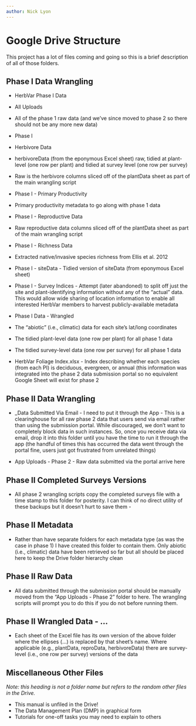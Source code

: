 ```yaml
---
author: Nick Lyon
---
```


# Google Drive Structure

This project has a lot of files coming and going so this is a brief description of all of those folders.

## Phase I Data Wrangling

-   HerbVar Phase I Data

-   All Uploads

-   All of the phase 1 raw data (and we’ve since moved to phase 2 so there should not be any more new data)

-   Phase I

-   Herbivore Data

-   herbivoreData (from the eponymous Excel sheet) raw, tidied at plant-level (one row per plant) and tidied at survey level (one row per survey) 

- Raw is the herbivore columns sliced off of the plantData sheet as part of the main wrangling script 

- Phase I - Primary Productivity 

- Primary productivity metadata to go along with phase 1 data 

- Phase I - Reproductive Data 

- Raw reproductive data columns sliced off of the plantData sheet as part of the main wrangling script 

- Phase I - Richness Data 

- Extracted native/invasive species richness from Ellis et al. 2012 

- Phase I - siteData - Tidied version of siteData (from eponymous Excel sheet) 

- Phase I - Survey Indices - Attempt (later abandoned) to split off just the site and plant-identifying information without any of the “actual” data. This would allow wide sharing of location information to enable all interested HerbVar members to harvest publicly-available metadata 

- Phase I Data - Wrangled 

- The “abiotic” (i.e., climatic) data for each site’s lat/long coordinates 
- The tidied plant-level data (one row per plant) for all phase 1 data 
- The tidied survey-level data (one row per survey) for all phase 1 data 
- HerbVar Foliage Index.xlsx - Index describing whether each species (from each PI) is deciduous, evergreen, or annual (this information was integrated into the phase 2 data submission portal so no equivalent Google Sheet will exist for phase 2 

## Phase II Data Wrangling 

- \_Data Submitted Via Email - I need to put it through the App - This is a clearinghouse for all raw phase 2 data that users send via email rather than using the submission portal. While discouraged, we don’t want to completely block data in such instances. So, once you receive data via email, drop it into this folder until you have the time to run it through the app (the handful of times this has occurred the data went through the portal fine, users just got frustrated from unrelated things) 

- App Uploads - Phase 2 - Raw data submitted via the portal arrive here 

## Phase II Completed Surveys Versions 
- All phase 2 wrangling scripts copy the completed surveys file with a time stamp to this folder for posterity. I can think of no direct utility of these backups but it doesn’t hurt to save them -

## Phase II Metadata 
- Rather than have separate folders for each metadata type (as was the case in phase 1) I have created this folder to contain them. Only abiotic (i.e., climatic) data have been retrieved so far but all should be placed here to keep the Drive folder hierarchy clean

## Phase II Raw Data 
- All data submitted through the submission portal should be manually moved from the “App Uploads - Phase 2” folder to here. The wrangling scripts will prompt you to do this if you do not before running them. 

## Phase II Wrangled Data - … 

- Each sheet of the Excel file has its own version of the above folder where the ellipses (...) is replaced by that sheet’s name. Where applicable (e.g., plantData, reproData, herbivoreData) there are survey-level (i.e., one row per survey) versions of the data 

## Miscellaneous Other Files 

_Note: this heading is not a folder name but refers to the random other files in the Drive._

- This manual is unfiled in the Drive! 
- The Data Management Plan (DMP) in graphical form 
- Tutorials for one-off tasks you may need to explain to others
